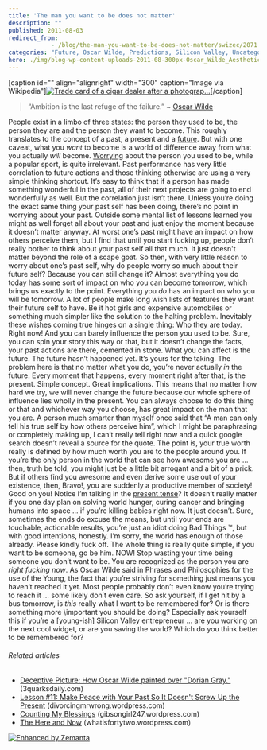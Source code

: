 ```yaml
---
title: 'The man you want to be does not matter'
description: ""
published: 2011-08-03
redirect_from: 
            - /blog/the-man-you-want-to-be-does-not-matter/swizec/2071
categories: "Future, Oscar Wilde, Predictions, Silicon Valley, Uncategorized"
hero: ./img/blog-wp-content-uploads-2011-08-300px-Oscar_Wilde_Aesthetic_Cigars.jpg
---
```

\[caption id=&quot;&quot; align=&quot;alignright&quot; width=&quot;300&quot; caption=&quot;Image via Wikipedia&quot;][![Trade card of a cigar dealer after a photograp...](./img/blog-wp-content-uploads-2011-08-300px-Oscar_Wilde_Aesthetic_Cigars.jpg "Trade card of a cigar dealer after a photograp...")](http://commons.wikipedia.org/wiki/File:Oscar_Wilde_Aesthetic_Cigars.jpg)\[/caption]

> “Ambition is the last refuge of the failure.” ~ [Oscar Wilde](http://en.wikipedia.org/wiki/Oscar_Wilde "Oscar Wilde")

People exist in a limbo of three states: the person they used to be, the person they are and the person they want to become. This roughly translates to the concept of a past, a present and a [future](http://en.wikipedia.org/wiki/Future "Future"). But with one caveat, what you _want_ to become is a world of difference away from what you actually _will_ become. [Worrying](http://en.wikipedia.org/wiki/Worry "Worry") about the person you used to be, while a popular sport, is quite irrelevant. Past performance has very little correlation to future actions and those thinking otherwise are using a very simple thinking shortcut. It’s easy to think that if a person has made something wonderful in the past, all of their next projects are going to end wonderfully as well. But the correlation just isn’t there. Unless you’re doing the exact same thing your past self has been doing, there’s no point in worrying about your past. Outside some mental list of lessons learned you might as well forget all about your past and just enjoy the moment because it doesn’t matter anyway. At worst one’s past might have an impact on how others perceive them, but I find that until you start fucking up, people don’t really bother to think about your past self all that much. It just doesn&#x27;t matter beyond the role of a scape goat. So then, with very little reason to worry about one’s past self, why do people worry so much about their future self? Because you can still change it? Almost everything you do today has some sort of impact on who you can become tomorrow, which brings us exactly to the point. Everything you _do_ has an impact on who you will be tomorrow. A lot of people make long wish lists of features they want their future self to have. Be it hot girls and expensive automobiles or something much simpler like the solution to the halting problem. Inevitably these wishes coming true hinges on a single thing: Who they are today. Right now! And you can barely influence the person you used to be. Sure, you can spin your story this way or that, but it doesn’t change the facts, your past actions are there, cemented in stone. What you can affect is the future. The future hasn’t happened yet. It’s yours for the taking. The problem here is that no matter what you do, you’re never actually _in_ the future. Every moment that happens, every moment right after that, is the present. Simple concept. Great implications. This means that no matter how hard we try, we will never change the future because our whole sphere of influence lies wholly in the present. You can always choose to do this thing or that and whichever way you choose, has great impact on the man that you are. A person much smarter than myself once said that “A man can only tell his true self by how others perceive him”, which I might be paraphrasing or completely making up, I can’t really tell right now and a quick google search doesn’t reveal a source for the quote. The point is, your true worth really is defined by how much worth you are to the people around you. If you’re the only person in the world that can see how awesome you are … then, truth be told, you might just be a little bit arrogant and a bit of a prick. But if others find you awesome and even derive some use out of your existence, then, Bravo!, you are suddenly a productive member of society! Good on you! Notice I’m talking in the [present tense](http://en.wikipedia.org/wiki/Present_tense "Present tense")? It doesn’t really matter if you one day plan on solving world hunger, curing cancer and bringing humans into space ... if you’re killing babies right now. It just doesn’t. Sure, sometimes the ends do excuse the means, but until your ends are touchable, actionable results, you’re just an idiot doing Bad Things ™, but with good intentions, honestly. I’m sorry, the world has enough of those already. Please kindly fuck off. The whole thing is really quite simple, if you want to be someone, go be him. NOW! Stop wasting your time being someone you don’t want to be. You are recognized as the person you are _right fucking now_. As Oscar Wilde said in Phrases and Philosophies for the use of the Young, the fact that you’re striving for something just means you haven’t reached it yet. Most people probably don’t even know you’re trying to reach it … some likely don’t even care. So ask yourself, if I get hit by a bus tomorrow, is _this_ really what I want to be remembered for? Or is there something more \\important you should be doing? Especially ask yourself this if you’re a \[young-ish] Silicon Valley entrepreneur … are you working on the next cool widget, or are you saving the world? Which do you think better to be remembered for?

###### Related articles

- [Deceptive Picture: How Oscar Wilde painted over &quot;Dorian Gray.&quot;](http://www.3quarksdaily.com/3quarksdaily/2011/08/deceptive-picture-how-oscar-wilde-painted-over-dorian-gray.html) (3quarksdaily.com)
- [Lesson #11: Make Peace with Your Past So It Doesn&#x27;t Screw Up the Present](http://divorcingmrwrong.wordpress.com/2011/07/23/lesson-11-make-peace-with-your-past-so-it-doesn%25e2%2580%2599t-screw-up-the-present/) (divorcingmrwrong.wordpress.com)
- [Counting My Blessings](http://gibsongirl247.wordpress.com/2011/06/13/counting-my-blessings/) (gibsongirl247.wordpress.com)
- [The Here and Now](http://whatisfortytwo.wordpress.com/2011/07/21/the-here-and-now/) (whatisfortytwo.wordpress.com)

[![Enhanced by Zemanta](http://img.zemanta.com/zemified_e.png?x-id=4ba43826-1bbd-498f-810f-aa9547105c78)](http://www.zemanta.com/ "Enhanced by Zemanta")